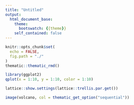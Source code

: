 ```yaml
---
title: "Untitled"
output: 
  html_document_base:
    theme: 
      bootswatch: {{theme}}
    self_contained: false
---
```


```r
knitr::opts_chunk$set(
  echo = FALSE,
  fig.path = "./"
)
thematic::thematic_rmd()
```

```r
library(ggplot2)
qplot(x = 1:10, y = 1:10, color = 1:10)
```

```r
lattice::show.settings(lattice::trellis.par.get())
```

```r
image(volcano, col = thematic_get_option("sequential"))
```
